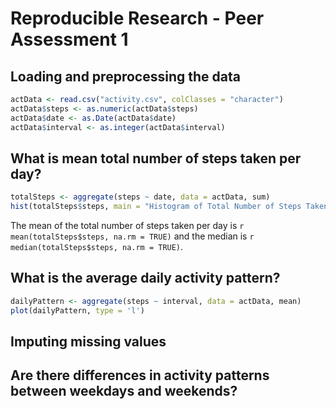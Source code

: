 Reproducible Research - Peer Assessment 1
=========================================

## Loading and preprocessing the data
```r
actData <- read.csv("activity.csv", colClasses = "character")
actData$steps <- as.numeric(actData$steps)
actData$date <- as.Date(actData$date)
actData$interval <- as.integer(actData$interval)
```

## What is mean total number of steps taken per day?
```r
totalSteps <- aggregate(steps ~ date, data = actData, sum)
hist(totalSteps$steps, main = "Histogram of Total Number of Steps Taken Per Day")
```

The mean of the total number of steps taken per day is `r mean(totalSteps$steps, na.rm = TRUE)` and the median is `r median(totalSteps$steps, na.rm = TRUE)`.

## What is the average daily activity pattern?
```r
dailyPattern <- aggregate(steps ~ interval, data = actData, mean)
plot(dailyPattern, type = 'l')
```

## Imputing missing values



## Are there differences in activity patterns between weekdays and weekends?
